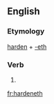 ==English==

===Etymology===
[[harden]] + [[-eth]]

===Verb===
{{en-verb form}}

# {{archaic third-person singular of|harden}}

[[fr:hardeneth]]